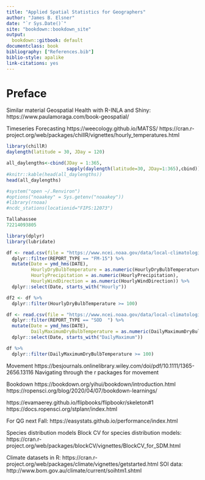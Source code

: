 ```yaml
---
title: "Applied Spatial Statistics for Geographers"
author: "James B. Elsner"
date: "`r Sys.Date()`"
site: "bookdown::bookdown_site"
output:
  bookdown::gitbook: default
documentclass: book
bibliography: ["References.bib"]
biblio-style: apalike
link-citations: yes
---
```


# Preface {-}

Similar material
Geospatial Health with R-INLA and Shiny: https://www.paulamoraga.com/book-geospatial/

Timeseries Forecasting
https://weecology.github.io/MATSS/
https://cran.r-project.org/web/packages/chillR/vignettes/hourly_temperatures.html
```r
library(chillR)
daylength(latitude = 30, JDay = 120)

all_daylengths<-cbind(JDay = 1:365,
                      sapply(daylength(latitude=30, JDay=1:365),cbind))
#knitr::kable(head(all_daylengths))
head(all_daylengths)

#system("open ~/.Renviron")
#options("noaakey" = Sys.getenv("noaakey"))
#library(rnoaa)
#ncdc_stations(locationid="FIPS:12073")

Tallahassee 
72214093805

library(dplyr)
library(lubridate)

df <- read.csv(file = "https://www.ncei.noaa.gov/data/local-climatological-data/access/2019/72214093805.csv") %>%
  dplyr::filter(REPORT_TYPE == "FM-15") %>%
  mutate(Date = ymd_hms(DATE),
         HourlyDryBulbTemperature = as.numeric(HourlyDryBulbTemperature),
         HourlyPrecipitation = as.numeric(HourlyPrecipitation),
         HourlyWindDirection = as.numeric(HourlyWindDirection)) %>%
  dplyr::select(Date, starts_with("Hourly")) 

df2 <- df %>%
  dplyr::filter(HourlyDryBulbTemperature >= 100)

df <- read.csv(file = "https://www.ncei.noaa.gov/data/local-climatological-data/access/2019/72214093805.csv") %>%
  dplyr::filter(REPORT_TYPE == "SOD  ") %>%
  mutate(Date = ymd_hms(DATE),
         DailyMaximumDryBulbTemperature = as.numeric(DailyMaximumDryBulbTemperature)) %>%
  dplyr::select(Date, starts_with("DailyMaximum"))

df %>%
  dplyr::filter(DailyMaximumDryBulbTemperature >= 100)
```

Movement
https://besjournals.onlinelibrary.wiley.com/doi/pdf/10.1111/1365-2656.13116 Navigating through the r packages for movement

Bookdown
https://bookdown.org/yihui/bookdown/introduction.html
https://ropensci.org/blog/2020/04/07/bookdown-learnings/

https://evamaerey.github.io/flipbooks/flipbookr/skeleton#1
https://docs.ropensci.org/stplanr/index.html

For QG next Fall: https://easystats.github.io/performance/index.html

Species distribution models
Block CV for species distribution models: https://cran.r-project.org/web/packages/blockCV/vignettes/BlockCV_for_SDM.html

Climate datasets in R: 
https://cran.r-project.org/web/packages/climate/vignettes/getstarted.html
SOI data: http://www.bom.gov.au/climate/current/soihtm1.shtml

